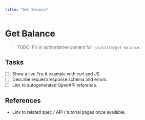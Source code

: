 ```yaml
---
title: "Get Balance"
---
```


# Get Balance

> TODO: Fill in authoritative content for `rpc/state/get-balance`.

## Tasks
- [ ] Show a live Try-It example with curl and JS.
- [ ] Describe request/response schema and errors.
- [ ] Link to autogenerated OpenAPI reference.

## References
- Link to related spec / API / tutorial pages once available.
